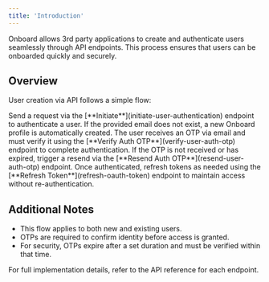 ```yaml
---
title: 'Introduction'
---
```


Onboard allows 3rd party applications to create and authenticate users seamlessly through API endpoints. This process ensures that users can be onboarded quickly and securely.

## Overview
User creation via API follows a simple flow:

<Steps>
    <Step title="Initiate authentication">
        Send a request via the [**Initiate**](initiate-user-authentication) endpoint to authenticate a user. If the provided email does not exist, a new Onboard profile is automatically created.
    </Step>
    <Step title="OTP verification">
        The user receives an OTP via email and must verify it using the [**Verify Auth OTP**](verify-user-auth-otp) endpoint to complete authentication.
    </Step>
    <Step title="Resend OTP (if needed)">
        If the OTP is not received or has expired, trigger a resend via the [**Resend Auth OTP**](resend-user-auth-otp) endpoint.
    </Step>
    <Step title="Refresh token">
        Once authenticated, refresh tokens as needed using the [**Refresh Token**](refresh-oauth-token) endpoint to maintain access without re-authentication.
    </Step>
</Steps>

## Additional Notes
- This flow applies to both new and existing users.
- OTPs are required to confirm identity before access is granted.
- For security, OTPs expire after a set duration and must be verified within that time.

For full implementation details, refer to the API reference for each endpoint.